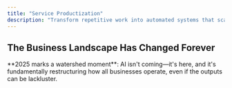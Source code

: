 ```yaml
---
title: "Service Productization"
description: "Transform repetitive work into automated systems that scale your expertise"
---
```


## The Business Landscape Has Changed Forever

<Info>
  **2025 marks a watershed moment**: AI isn't coming—it's here, and it's
  fundamentally restructuring how all businesses operate, even if the outputs
  can be lackluster.
</Info>

<script
  dangerouslySetInnerHTML={{
    __html: `
if (window.WithSeismicTracker) {
  window.WithSeismicTracker.captureInterest('ai-transformation');
} 
`,
  }}
/>
<CardGroup cols={2}>
  <Card title="The Existential Question" icon="brain">
    Every business—whether B2B service, marketplace, or consumer brand—now faces
    the same question: **Do we compete on manual labor or intelligent systems?**
  </Card>
  <Card title="The Economic Reality" icon="chart-line">
    The traditional model—scaling linearly with headcount—is becoming
    **economically untenable**. Stakeholders are questioning costs, having seen
    what AI can accomplish.
  </Card>
</CardGroup>
### What's Actually Happening
<Tabs>
  <Tab title="Customer Perspective">
    <Icon icon="user" />
    Customers with ChatGPT can now do in minutes what teams used to do in days. They're
    questioning why they should pay premium prices for work an LLM can approximate
    for pennies. **And they're not wrong to ask.**
  </Tab>

  <Tab title="Professional Perspective">
    <Icon icon="code" />
    As a software engineer who built a reputation on deep technical expertise, I've
    felt this shift personally. The IP and knowledge that used to be my biggest barrier
    to competition is now under fire—not because it's devalued, but because the baseline
    has shifted dramatically. Anyone with ChatGPT can now build basic features and
    deliver simple solutions. The CRUD apps, landing pages, and standard integrations
    that used to command premium rates? They're commoditized. This forces me to compete
    only on increasingly complex work—distributed systems, real-time architectures,
    sophisticated automations—which means higher costs, longer timelines, and fewer
    qualified prospects. The irony? Clients expect the same turnaround times and
    budgets they got for simple work, because "AI makes everything faster, right?"
    Meanwhile, I'm spending more time educating them on why their "ChatGPT said this
    would be easy" project actually requires deep expertise. It's exhausting defending
    value that used to be self-evident.
  </Tab>

  <Tab title="Market Reality">
    <Icon icon="globe" />
    The belief that "AI can do what you do for a fraction of the price" isn't entirely
    wrong—**for the commodity work**. The differentiation now comes from intelligent
    systems, not just manual processes.
  </Tab>
</Tabs>
**The businesses that will thrive** won't be the ones that compete with AI.
They'll be the ones that **build intelligent systems** around their operations,
turning their processes into scalable automation that delivers consistent value
at marginal cost. ## The Reality Check
<script
  dangerouslySetInnerHTML={{
    __html: `
if (window.WithSeismicTracker) {
  window.WithSeismicTracker.captureInterest('agency-reality');
}
`,
  }}
/>
Let's be honest about how teams spend their time:
<CardGroup cols={2}>
  <Card title="Information Gathering" icon="magnifying-glass">
    **30% of time** - Collecting data from multiple sources, compiling research,
    building context
  </Card>
  <Card title="Processing & Analysis" icon="chart-line">
    **25% of time** - Turning raw information into insights, identifying
    patterns, drawing conclusions
  </Card>
  <Card title="Production & Formatting" icon="file-lines">
    **20% of time** - Creating deliverables, formatting reports, building
    presentations
  </Card>
  <Card title="Communication Overhead" icon="comments">
    **15% of time** - Status updates, meeting notes, email drafts, project
    management
  </Card>
</CardGroup>
<Note>
  If you'll believe the marketing hype, LLMs can now handle 70-80% of the rest,
  often better than humans. Whether or not true, the market is choosing to
  believe it.
</Note>
This distribution hasn't changed in 20 years. What has changed is that LLMs can now
handle most of this work—and often do it better than humans. They don't get tired.
They don't miss patterns. They don't forget to check something. The businesses still
operating like it's 2019 are about to learn a harsh lesson: The market won't pay
premium prices for commodity work that AI can do. But the companies building intelligent
systems around their operations? They're about to experience unprecedented growth.
## Why I'm Building Tools. Productization isn't about building software products.
It's about recognizing that your true value isn't in the hours you bill—it's in the
intelligence, methodologies, and frameworks you've developed. And in 2025, those
assets need to be encoded into systems, not trapped in people's heads.
<script
  dangerouslySetInnerHTML={{
    __html: `
if (window.WithSeismicTracker) {
  window.WithSeismicTracker.captureInterest('productization');
}
`,
  }}
/>
<snippet file="company-calculator.mdx" />I learned this the hard way. My expertise
spans the intersection of product, marketing, and engineering—I know how to build
automated revenue systems using code. But explaining this value to clients who think
"AI can do it cheaper" became exhausting. So I started building tools instead. The
calculators, widgets, and embeds you see throughout this documentation? They're proof
points. They demonstrate expertise in ways that can't be replicated by someone with
ChatGPT. Consider what's happening right now:
<Steps>
  <Step title="Your competition isn't other businesses">
    It's every competitor with access to Claude, ChatGPT, or Gemini. They're
    already using AI to automate work that used to require teams. The question
    isn't whether they'll replace more manual work with AI—it's how fast it will
    happen.
  </Step>
  <Step title="Your methodologies are your moat">
    That proprietary framework you've refined over years? The unique approach to
    solving client problems? Those are valuable. But if they only exist in
    Google Docs and your collective knowledge, they're not defensible. Anyone
    can copy a process. No one can copy a system.
  </Step>
  <Step title="Your market wants outcomes, not effort">
    Linear scaling is dying because the market has realized they were never
    buying effort—they were buying results. Automated systems deliver
    predictable outcomes at predictable costs. That's what the market actually
    wants.
  </Step>
  <Step title="Differentiation requires demonstration">
    You can't just claim expertise anymore—you need to show it through tools
    that deliver immediate value. When prospects can use your calculator or
    assessment tool, they experience your expertise before they buy.
  </Step>
</Steps>
## How LLMs Enable True Automation Previous attempts at business automation failed
because they could only handle the simple stuff. Templates, workflows, basic processing.
The actual work—the thinking, analysis, and decision-making—still required humans.
LLMs changed the game entirely. They can:
<script
  dangerouslySetInnerHTML={{
    __html: `
if (window.WithSeismicTracker) {
  window.WithSeismicTracker.captureInterest('llm-capabilities');
}
`,
  }}
/>
<Tabs>
  <Tab title="Understand Context">
    Unlike traditional automation, LLMs understand nuance. They can adapt to
    different client contexts, industry specifics, and unique requirements
    without being explicitly programmed for each scenario.
  </Tab>

  <Tab title="Process Unstructured Data">
    Businesses deal with messy, unstructured information constantly. LLMs can
    parse communications, analyze documents, extract insights from data, and
    synthesize findings from disparate sources—work that was impossible to
    automate before.
  </Tab>

  <Tab title="Generate Original Output">
    Not just filling in templates, but creating genuinely useful first drafts,
    analyses, and recommendations. The output still needs human refinement, but
    the heavy lifting is automated.
  </Tab>

  <Tab title="Learn and Improve">
    Every interaction makes the system smarter. Your prompts get refined. Your
    processes get optimized. The system learns your company's specific approach
    and gets better at replicating it.
  </Tab>
</Tabs>
This isn't theoretical. Companies are already using LLM-powered systems to: -
Process 800+ information sources simultaneously (see our Fingers on the Pulse
case study) - Generate comprehensive competitive analyses in 15 minutes instead
of 2 days - Create first drafts of strategy documents that capture 80% of the
final output - Automate quality checks that catch more errors than manual review
## The Three Stages of Business Evolution
<Tabs>
  <Tab title="Stage 1: Internal Augmentation">
    <Icon icon="rocket" />
    **Where most businesses should start** Build LLM-powered tools that make your
    existing team 5-10x more productive. Don't change your business model—just operate
    more efficiently.
    <Check>Automated research and information gathering</Check>
    <Check>First-draft generation for deliverables</Check>
    <Check>Intelligent quality assurance</Check>
    <Check>Smart project documentation</Check>
    <Tip>
      This stage alone can double margins while improving quality and reducing
      burnout.
    </Tip>
  </Tab>

  <Tab title="Stage 2: Service Productization">
    <Icon icon="layer-group" />
    **The multiplication effect** Package your augmented capabilities into standardized
    offerings. Same expertise, new delivery model.
    <Check>Self-service tools for smaller clients</Check>
    <Check>Automated audits and assessments</Check>
    <Check>Intelligent dashboards and insights</Check>
    <Check>Subscription-based advisory services</Check>
    <Tip>Now you're serving 10x more clients with the same team.</Tip>
  </Tab>

  <Tab title="Stage 3: Platform Creation">
    <Icon icon="globe" />
    **The endgame** Your internal tools become the platform others build on. You're
    no longer selling services—you're selling access to intelligent systems.
    <Check>White-label your tools to other companies</Check>
    <Check>License your methodologies as AI models</Check>
    <Check>Build marketplaces around your expertise</Check>
    <Check>Create ecosystems others participate in</Check>
    <Tip>
      This is where traditional businesses become tech companies with 10-20x
      valuations.
    </Tip>
  </Tab>
</Tabs>
## Real Examples from the Field
<AccordionGroup>
  <Accordion title="Content Intelligence at Scale">
    **Challenge**: An ed-tech company needed to monitor 800+ YouTube channels to
    stay current with industry trends. **Traditional approach**: Team of 5
    researchers, 60% of their time just gathering information, still missing
    critical updates. **Productized solution**: LLM system that processes
    thousands of hours of content, extracts insights, identifies trends. Same
    work, 200x faster. **Result**: Content lag reduced from months to hours.
    Research time cut by 75%. Team focused on creating education, not gathering
    information.
  </Accordion>

  <Accordion title="Market Analysis Automation">
    **Challenge**: B2B company spending days analyzing competitors and market
    trends. **Traditional approach**: Manual research across 50+ sources,
    multiple tools, extensive documentation. **Productized solution**: Automated
    system that gathers data, analyzes with LLMs, generates actionable insights.
    **Result**: Analysis delivered in hours instead of days. Teams can monitor
    markets continuously. Research becomes automated intelligence.
  </Accordion>

  <Accordion title="Customer Onboarding Acceleration">
    **Challenge**: Marketplace taking weeks to onboard new vendors with manual
    processes. **Traditional approach**: Multiple touchpoints, document reviews,
    compliance checks, training sessions. **Productized solution**: LLM-powered
    system that automates verification, generates personalized onboarding paths,
    handles FAQs. **Result**: Onboarding in days instead of weeks. Teams focus
    on high-value vendor relationships. Capacity scaled 10x without hiring.
  </Accordion>
</AccordionGroup>
## Why It's Never Been a Better Time for Agencies to Productize

<script
  dangerouslySetInnerHTML={{
    __html: `
if (window.WithSeismicTracker) {
  window.WithSeismicTracker.captureInterest('agency-opportunity');
}
`,
  }}
/>

### The Perfect Storm of Opportunity

Agencies are sitting on a goldmine they don't realize they have. While everyone's panicking about AI replacing jobs, smart agencies see the biggest opportunity in their history:

<CardGroup cols={2}>
  <Card title="The DIY Paradox" icon="puzzle-piece">
    Clients are discovering that "just GPT it" rarely delivers professional results. They need expertise to guide AI, not replace it. This creates demand for hybrid solutions that combine AI efficiency with human expertise.
  </Card>
  <Card title="The Trust Premium" icon="shield">
    As AI-generated content floods the market, trusted expertise becomes more valuable, not less. Clients will pay premiums for vetted, proven systems over raw AI output.
  </Card>
  <Card title="The Integration Gap" icon="link">
    Most businesses can't effectively integrate AI into their workflows. They need packaged solutions that work out of the box—exactly what productized services deliver.
  </Card>
  <Card title="The Quality Arbitrage" icon="gem">
    There's a massive gap between what raw AI produces and what professionals deliver. Productized services capture this delta at scale.
  </Card>
</CardGroup>

### Turning "Just GPT It" Into Your Advantage

The DIY AI trend isn't your enemy—it's your best marketing tool. Here's how to leverage it:

<Tabs>
  <Tab title="The Qualification Funnel">
    <Icon icon="filter" />
    Let prospects try the DIY approach first. When they realize ChatGPT can't deliver professional results, they come to you pre-qualified and ready to pay for expertise.

    **Strategy**: Create free tools that demonstrate the difference between raw AI and your expertise. Show them what "good" looks like.
  </Tab>

  <Tab title="The Hybrid Model">
    <Icon icon="layer-group" />
    Offer tiered solutions: DIY tools for simple tasks, guided AI for intermediate needs, full service for complex requirements. Capture value at every level.

    **Example**: Basic prompt templates (free) → Custom AI workflows ($97/month) → Done-for-you implementation ($10K+)
  </Tab>

  <Tab title="The Education Play">
    <Icon icon="graduation-cap" />
    Teach clients how to use AI effectively—through your productized tools. They get better results, you get recurring revenue, everyone wins.

    **Reality**: 90% will realize they'd rather pay you than do it themselves, but now they understand the value you provide.
  </Tab>
</Tabs>

### Why Agencies Have the Upper Hand

<AccordionGroup>
  <Accordion title="You Already Have the IP">
    Every successful agency has developed frameworks, processes, and methodologies over years of client work. This IP is your product waiting to happen. Unlike startups, you don't need to guess what the market wants—you already know because clients have been paying for it.
  </Accordion>

  <Accordion title="You Have Distribution">
    Your existing client base is your beta testing ground and initial market. They already trust you. They know your expertise. Selling them a productized version of what they already buy is infinitely easier than finding new customers.
  </Accordion>

  <Accordion title="You Understand the Pain">
    You've lived the problems your tools will solve. You know exactly where manual processes break down, where quality drops, where clients get frustrated. This deep understanding is irreplaceable.
  </Accordion>

  <Accordion title="You Can Validate Fast">
    Unlike pure software companies, you can validate product ideas with every client engagement. Build a tool for one client, refine it with the next, productize it for all. Zero guesswork required.
  </Accordion>
</AccordionGroup>

### The Agency Productization Playbook

<Steps>
  <Step title="Start with Your Greatest Hits">
    Identify the work you do repeatedly across clients. The proposals you've written 100 times. The audits you could do in your sleep. The strategies that always work. These are your first products.
  </Step>

  <Step title="Build While You Bill">
    Don't stop client work to build products. Instead, systematize as you deliver. Create templates during projects. Build tools for specific clients, then genericize them. Let client work fund product development.
  </Step>

  <Step title="Create the Comparison">
    Build tools that show the difference between DIY and professional. A free audit tool that identifies problems. A calculator that shows potential ROI. Let prospects self-diagnose, then offer the cure.
  </Step>

  <Step title="Layer Your Offerings">
    - **Level 1**: Free tools that demonstrate expertise (lead generation)
    - **Level 2**: Self-service products for small budgets ($97-497/month)
    - **Level 3**: Guided implementation for growing companies ($1-5K/month)
    - **Level 4**: Full service for enterprises ($10K+/month)
  </Step>

  <Step title="Use AI to Multiply, Not Replace">
    Don't position your tools as "AI replacements" for your services. Position them as "AI-powered multipliers" of your expertise. Clients get your methodology, powered by AI, guided by your experience.
  </Step>
</Steps>

### Real Agency Transformation Examples

<CardGroup cols={2}>
  <Card title="SEO Agency → AI Content Platform" icon="magnifying-glass">
    Turned their content optimization process into an AI-powered platform. Now serves 100x more clients at 70% margins. Original clients pay more for the platform than they did for services.
  </Card>

  <Card title="Design Agency → Brand System Generator" icon="palette">
    Encoded their brand development methodology into AI tools. Delivers brand guidelines in hours instead of weeks. Freed team to focus on high-value creative work.
  </Card>

  <Card title="Marketing Agency → Campaign Automation" icon="bullhorn">
    Built AI system around their campaign framework. Clients get consistent quality at scale. Agency handles 5x volume with same team.
  </Card>

  <Card title="Dev Shop → Code Generation Platform" icon="code">
    Productized their development patterns into AI-assisted tools. Junior devs now produce senior-level code. Margins increased 300%.
  </Card>
</CardGroup>

### The "Just GPT It" Judo Move

Here's the counterintuitive strategy that's working for smart agencies:

<Info>
  **Embrace the DIY trend, don't fight it.** Show clients exactly how to use ChatGPT for your type of work. Be completely transparent about prompts, processes, and approaches.
</Info>

Why this works:

1. **It builds massive trust** - You're not hiding anything
2. **It qualifies prospects** - They quickly realize the skill gap
3. **It positions you as the expert** - You're teaching them, establishing authority
4. **It creates urgency** - They see what's possible but realize they need help
5. **It justifies your pricing** - They understand the expertise involved

<Tip>
  Create a "DIY Toolkit" with your best ChatGPT prompts, templates, and workflows. Give it away free. Watch as 10% successfully DIY (and become evangelists) while 90% realize they need your productized solution.
</Tip>

### The Agency Advantage in the AI Era

Agencies have three critical advantages that pure software companies will never have:

<Tabs>
  <Tab title="Domain Expertise">
    You understand industry nuances that no LLM can fully grasp. Your productized tools encode this expertise, delivering results that generic AI never could.
  </Tab>

  <Tab title="Relationship Capital">
    Your client relationships are irreplaceable. They trust your judgment, value your perspective, and rely on your guidance. Products amplify these relationships rather than replacing them.
  </Tab>

  <Tab title="Implementation Knowledge">
    You know how to actually get things done in organizations. Your products don't just generate outputs—they drive outcomes because you understand implementation, politics, and change management.
  </Tab>
</Tabs>

### The Time Is Now

The window for agency productization is wide open, but it won't stay that way:

<Warning>
  **Timing matters**: The agencies that productize now will own their categories. Wait 18 months and you'll be competing with established platforms that have already captured the market.
</Warning>

<CardGroup cols={3}>
  <Card title="Today" icon="sun">
    - Clients still value expertise
    - AI tools are good but not great
    - Market is experimenting
    - First-mover advantage available
  </Card>

  <Card title="12 Months" icon="clock">
    - Early movers dominate categories
    - AI quality improves dramatically
    - Clients expect hybrid solutions
    - Pure services struggle to compete
  </Card>

  <Card title="24 Months" icon="moon">
    - Market winners established
    - AI-native becomes standard
    - Service-only agencies extinct
    - Platform plays dominate
  </Card>
</CardGroup>

The agencies that act now—that turn their expertise into scalable products while leveraging the DIY trend—will thrive. The ones that wait will wonder what happened.

## Why Service Providers Struggle with This Transition ### The Expertise Paradox
Your best people—the ones who really understand your methodologies—are too busy
delivering client work to build systems. Meanwhile, developers don't understand
the nuances of your approach well enough to encode it properly. You need
builders who understand both service delivery and AI capabilities. I face this
myself at WithSeismic. The deep expertise that lets me build automated revenue
systems is the same expertise I need to encode into tools. But every hour
building tools is an hour not billing clients. The solution? Build
incrementally, starting with the smallest valuable piece. ### The Investment
Dilemma Every hour spent on internal tools is an hour not spent on immediate
revenue. In the short term, automation looks like a cost center. But this is
like saying "we're too busy rowing to fix the sail." The businesses that make
this investment now will dominate the next decade. ### The Culture Challenge
Many professionals see AI as a threat to their livelihood. They're not wrong if
they keep operating the old way. But in an automated model, AI makes their work
more valuable, not less. They stop doing grunt work and start doing the
high-value activities that actually drive growth. The shift requires embracing a
new reality: You're not scaling with headcount, you're scaling with systems.
You're not just operating a business, you're building intelligent automation
that multiplies your impact. ### The Technical Gap Most companies don't have the
technical capabilities to build LLM-powered systems. They can barely maintain
their existing tech stack, let alone build intelligent automation. This is why
partnerships with specialized builders (like WithSeismic) make sense—you need
expertise you don't have and can't afford to develop internally. ## The Path
Forward: Start Where You Are
<Info>
  **The 80/20 rule of productization**: 80% of the value comes from automating
  20% of your processes. You don't need to automate everything—just the stuff
  that actually wastes time.
</Info>
<snippet file="email-capture.mdx" />
You don't need to transform overnight. Start with one painful, repetitive process
that everyone hates. Build a tool that automates it. Use it internally. Refine it
based on real usage. Then expand. ### The 8-Week Roadmap
<Steps>
  <Step title="Week 1-2: Discovery">
    Identify and map the most painful repetitive process. Interview your team.
    Document the current workflow. Calculate time spent.
  </Step>
  <Step title="Week 3-4: Build MVP">
    Build a basic automation that handles 80% of cases. Don't aim for
    perfection. Focus on the happy path.
  </Step>
  <Step title="Week 5-6: Add Intelligence">
    Refine based on actual usage. Add LLM capabilities. Handle edge cases.
    Improve the UI.
  </Step>
  <Step title="Week 7-8: Deploy Internally">
    Package for internal deployment. Train your team. Document the process.
    Gather feedback.
  </Step>
  <Step title="Month 3-4: Scale">
    Consider external productization once internally proven. Add payment
    processing. Build marketing site.
  </Step>
</Steps>
<Check>
  This incremental approach de-risks the investment and shows immediate ROI.
</Check>
## The Competitive Reality
<Warning>
  **Time is running out**: The window to transform your business is closing.
  Every month you wait, AI-native competitors gain ground.
</Warning>
Let's be crystal clear about what's happening:
<CardGroup cols={2}>
  <Card title="Everyone Using AI" icon="robot" color="#ea5a0c">
    Competitors, customers, and partners are experimenting with ChatGPT, Claude,
    and Gemini. They're discovering what used to require teams can be automated.
    This will accelerate.
  </Card>
  <Card title="AI-Native Competition" icon="bolt" color="#dc2626">
    Starting with 10x productivity advantages because they built on AI from day
    one. They undercut your prices while maintaining higher margins.
  </Card>
  <Card title="Death of Linear Scaling" icon="clock" color="#0285c7">
    Markets reject cost structures that scale with headcount when AI can do in
    minutes what teams take hours for. Competitive pricing requires automation.
  </Card>
  <Card title="Talent Expectations" icon="users" color="#8b5cf6">
    The best people won't join companies doing repetitive work. They want
    strategic, creative work. Can't offer that? Can't attract talent.
  </Card>
</CardGroup>
## The Questions That Matter
<Accordion title="What happens when competitors can get 70% quality from AI?">
  This is already happening across industries. Companies are using ChatGPT for
  operations, Claude for analysis, and Gemini for research. If you're not
  offering something AI alone can't replicate, you're already losing ground—you
  just might not know it yet.
</Accordion>
<Accordion title="How much time does your team spend on patterned work?">
  If it's more than 50%, you're sitting on massive efficiency gains. Every
  repetitive task is an opportunity for automation. Every template is a
  potential product. Every framework could be a tool.
</Accordion>
<Accordion title="What if each person could handle 5x more volume?">
  This is what LLM augmentation enables. Imagine your current team handling 5x
  the work with better quality and less stress. That's not theoretical—it's
  happening at AI-augmented companies right now.
</Accordion>
<Accordion title="What if you had 70% margins instead of 30%?">
  Automated businesses achieve this because their marginal cost approaches zero.
  Once the system is built, serving 10 customers costs the same as serving 1000.
  That's the power of automation.
</Accordion>
<Accordion title="What could you build without drowning in repetitive work?">
  This is the real opportunity—not just efficiency, but innovation. When your
  team isn't buried in grunt work, they can focus on creating new value,
  exploring new markets, and building the future of your business.
</Accordion>
## The Choice Is Yours The professional services landscape has bifurcated. There
are two paths:
<CardGroup cols={2}>
  <Card title="Path 1: The Slow Decline" icon="trend-down" color="#dc2626">
    - Keep operating like it's 2019 - Bill hours for work AI can do - Watch
    clients leave for AI tools - Compete on price in a race to the bottom - Hope
    things somehow work out
  </Card>
  <Card title="Path 2: The Transformation" icon="trend-up" color="#16a34a">
    - Build intelligent systems around expertise - Turn methodologies into
    scalable products - Create a portfolio approach - Let AI handle the grunt
    work - Compete on unique value, not time
  </Card>
</CardGroup>
The professionals choosing Path 2 aren't just surviving—they're experiencing
unprecedented growth. They're serving more clients, delivering better results,
and building valuable IP assets. Most importantly, they're energized instead of
burned out. For me, this means offering both: High-ticket consulting for complex
automated revenue systems that require deep expertise, and a growing suite of
tools that demonstrate that expertise while serving clients who can't afford the
full engagement. The tools become both lead generation and revenue
diversification. The technology exists. The playbook is proven. The only
question is whether you'll act before it's too late.
<Card
  title="Start Building Your Future"
  icon="rocket"
  href="/contact/book-consultation"
>
  Ready to transform your operations? We'll analyze your most repetitive
  workflow and show you exactly how to automate it with LLMs.
</Card>
